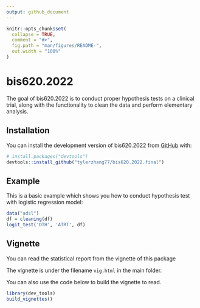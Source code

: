 ```yaml
---
output: github_document
---
```


```r
knitr::opts_chunk$set(
  collapse = TRUE,
  comment = "#>",
  fig.path = "man/figures/README-",
  out.width = "100%"
)
```

# bis620.2022

The goal of bis620.2022 is to conduct proper hypothesis tests on a clinical trial, along with the functionality to clean the data and perform elementary analysis.

## Installation

You can install the development version of bis620.2022 from [GitHub](https://github.com/) with:

``` r
# install.packages("devtools")
devtools::install_github("tylerzhang77/bis620.2022.final")
```
## Example

This is a basic example which shows you how to conduct hypothesis test with logistic regression model:

``` r
data("adsl")
df = cleaning(df)
logit_test('DTH', 'ATRT', df)
```

## Vignette

You can read the statistical report from the vignette of this package 

The vignette is under the filename `vig.html` in the main folder.

You can also use the code below to build the vignette to read.

``` r
library(dev_tools)
build_vignettes()
```
